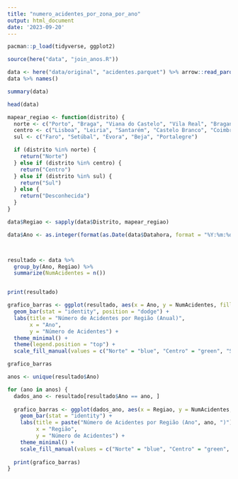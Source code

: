 ```yaml
---
title: "numero_acidentes_por_zona_por_ano"
output: html_document
date: '2023-09-20'
---
```


```r
pacman::p_load(tidyverse, ggplot2)
```


```r
source(here("data", "join_anos.R"))
```


```r
data <- here("data/original", "acidentes.parquet") %>% arrow::read_parquet()
data %>% names()
```

```r
summary(data)
```

```r
head(data)
```


```r
mapear_regiao <- function(distrito) {
  norte <- c("Porto", "Braga", "Viana do Castelo", "Vila Real", "Bragança", "Aveiro", "Viseu")
  centro <- c("Lisboa", "Leiria", "Santarém", "Castelo Branco", "Coimbra", "Aveiro")
  sul <- c("Faro", "Setúbal", "Évora", "Beja", "Portalegre")

  if (distrito %in% norte) {
    return("Norte")
  } else if (distrito %in% centro) {
    return("Centro")
  } else if (distrito %in% sul) {
    return("Sul")
  } else {
    return("Desconhecida") 
  }
}

data$Regiao <- sapply(data$Distrito, mapear_regiao)
```


```r
data$Ano <- as.integer(format(as.Date(data$Datahora, format = "%Y:%m:%d %H:%M:%S"), "%Y"))



resultado <- data %>%
  group_by(Ano, Regiao) %>%
  summarize(NumAcidentes = n())


print(resultado)
```



```r
grafico_barras <- ggplot(resultado, aes(x = Ano, y = NumAcidentes, fill = Regiao)) +
  geom_bar(stat = "identity", position = "dodge") +
  labs(title = "Número de Acidentes por Região (Anual)",
       x = "Ano",
       y = "Número de Acidentes") +
  theme_minimal() +
  theme(legend.position = "top") +
  scale_fill_manual(values = c("Norte" = "blue", "Centro" = "green", "Sul" = "red"))   

grafico_barras

```

```r
anos <- unique(resultado$Ano)

for (ano in anos) {
  dados_ano <- resultado[resultado$Ano == ano, ]
  
  grafico_barras <- ggplot(dados_ano, aes(x = Regiao, y = NumAcidentes, fill = Regiao)) +
    geom_bar(stat = "identity") +
    labs(title = paste("Número de Acidentes por Região (Ano", ano, ")"),
         x = "Região",
         y = "Número de Acidentes") +
    theme_minimal() +
    scale_fill_manual(values = c("Norte" = "blue", "Centro" = "green", "Sul" = "red"))
  
  print(grafico_barras)
}
```

